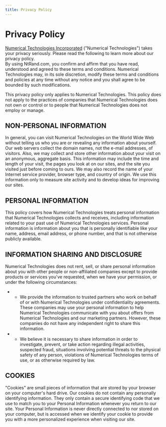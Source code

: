 ```yaml
---
title: Privacy Policy
---
```


# Privacy Policy

[Numerical Technologies Incorporated](http://www.numtech.com/) ("Numerical Technologies") takes your privacy seriously. Please read the following to learn more about our privacy policy.\
By using NtRand.com, you confirm and affirm that you have read, understood and agreed to these terms and conditions. Numerical Technologies may, in its sole discretion, modify these terms and conditions and policies at any time without any notice and you shall agree to be bounded by such modifications.

This privacy policy only applies to Numerical Technologies. This policy does not apply to the practices of companies that Numerical Technologies does not own or control or to people that Numerical Technologies does not employ or manage.

## NON-PERSONAL INFORMATION

In general, you can visit Numerical Technologies on the World Wide Web without telling us who you are or revealing any information about yourself. Our web servers collect the domain names, not the e-mail addresses, of visitors. Also, we may collect and store other information about your visit on an anonymous, aggregate basis. This information may include the time and length of your visit, the pages you look at on our sites, and the site you visited just before coming to ours. We may also record the name of your Internet service provider, browser type, and country of origin. We use this information only to measure site activity and to develop ideas for improving our sites.

## PERSONAL INFORMATION

This policy covers how Numerical Technologies treats personal information that Numerical Technologies collects and receives, including information related to your past use of Numerical Technologies services. Personal information is information about you that is personally identifiable like your name, address, email address, or phone number, and that is not otherwise publicly available.

## INFORMATION SHARING AND DISCLOSURE

Numerical Technologies does not rent, sell, or share personal information about you with other people or non-affiliated companies except to provide products or services you've requested, when we have your permission, or under the following circumstances:

- - We provide the information to trusted partners who work on behalf of or with Numerical Technologies under confidentiality agreements. These companies may use your personal information to help Numerical Technologies communicate with you about offers from Numerical Technologies and our marketing partners. However, these companies do not have any independent right to share this information.
- - We believe it is necessary to share information in order to investigate, prevent, or take action regarding illegal activities, suspected fraud, situations involving potential threats to the physical safety of any person, violations of Numerical Technologies terms of use, or as otherwise required by law.

## COOKIES

"Cookies" are small pieces of information that are stored by your browser on your computer's hard drive. Our cookies do not contain any personally identifying information. They only contain a secure identifying code that we use to match you to your Personal Information whenever you return to our site. Your Personal Information is never directly connected to nor stored on your computer, but is accessed when we identify your cookie to provide you with a more personalized experience when visiting our site.
